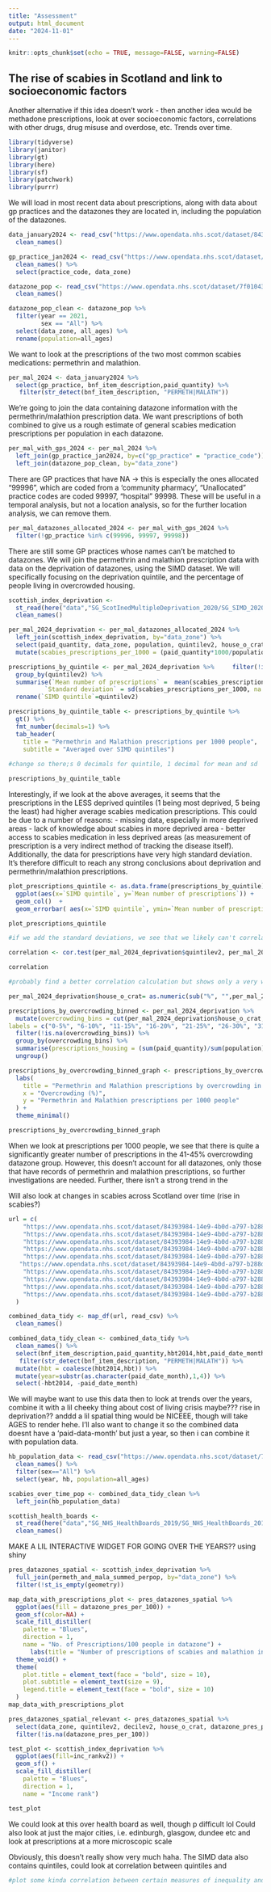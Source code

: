 ```yaml
---
title: "Assessment"
output: html_document
date: "2024-11-01"
---
```


```r
knitr::opts_chunk$set(echo = TRUE, message=FALSE, warning=FALSE)
```

## The rise of scabies in Scotland and link to socioeconomic factors

Another alternative if this idea doesn't work - then another idea would be methadone prescriptions, look at over socioeconomic factors, correlations with other drugs, drug misuse and overdose, etc. Trends over time.

```r
library(tidyverse)
library(janitor) 
library(gt)
library(here) 
library(sf)
library(patchwork)
library(purrr)
```

We will load in most recent data about prescriptions, along with data about gp practices and the datazones they are located in, including the population of the datazones. 

```r
data_january2024 <- read_csv("https://www.opendata.nhs.scot/dataset/84393984-14e9-4b0d-a797-b288db64d088/resource/d3eaaf84-0f3b-4fb8-9460-e33503095fbe/download/pitc202401.csv") %>% 
  clean_names()

gp_practice_jan2024 <- read_csv("https://www.opendata.nhs.scot/dataset/f23655c3-6e23-4103-a511-a80d998adb90/resource/54a6e1e3-98a3-4e78-be0d-1e6d6ebdde1d/download/practice_contactdetails_jan2024-open-data.csv") %>% 
  clean_names() %>% 
  select(practice_code, data_zone)

datazone_pop <- read_csv("https://www.opendata.nhs.scot/dataset/7f010430-6ce1-4813-b25c-f7f335bdc4dc/resource/c505f490-c201-44bd-abd1-1bd7a64285ee/download/dz2011-pop-est_09092022.csv") %>% 
  clean_names()

datazone_pop_clean <- datazone_pop %>% 
  filter(year == 2021,
         sex == "All") %>% 
  select(data_zone, all_ages) %>% 
  rename(population=all_ages)

```


We want to look at the prescriptions of the two most common scabies medications: permethrin and malathion.

```r
per_mal_2024 <- data_january2024 %>% 
  select(gp_practice, bnf_item_description,paid_quantity) %>% 
   filter(str_detect(bnf_item_description, "PERMETH|MALATH"))
```

We're going to join the data containing datazone information with the permethrin/malathion prescription data. We want prescriptions of both combined to give us a rough estimate of general scabies medication prescriptions per population in each datazone.

```r
per_mal_with_gps_2024 <- per_mal_2024 %>% 
  left_join(gp_practice_jan2024, by=c("gp_practice" = "practice_code")) %>% 
  left_join(datazone_pop_clean, by="data_zone")

```

There are GP practices that have NA -> this is especially the ones allocated "99996", which are coded from a 'community pharmacy', "Unallocated" practice codes are coded 99997, "hospital" 99998. These will be useful in a temporal analysis, but not a location analysis, so for the further location analysis, we can remove them.

```r
per_mal_datazones_allocated_2024 <- per_mal_with_gps_2024 %>% 
  filter(!gp_practice %in% c(99996, 99997, 99998))
```

There are still some GP practices whose names can't be matched to datazones. We will join the permethrin and malathion prescription data with data on the deprivation of datazones, using the SIMD dataset. We will specifically focusing on the deprivation quintile, and the percentage of people living in overcrowded housing. 

```r
scottish_index_deprivation <- 
  st_read(here("data","SG_ScotInedMultipleDeprivation_2020/SG_SIMD_2020.shp")) %>% 
  clean_names() 
```

```r
per_mal_2024_deprivation <- per_mal_datazones_allocated_2024 %>% 
  left_join(scottish_index_deprivation, by="data_zone") %>% 
  select(paid_quantity, data_zone, population, quintilev2, house_o_crat) %>% 
  mutate(scabies_prescriptions_per_1000 = (paid_quantity*1000/population))

prescriptions_by_quintile <- per_mal_2024_deprivation %>%     filter(!is.na(quintilev2)) %>% 
  group_by(quintilev2) %>% 
  summarise(`Mean number of prescriptions` =  mean(scabies_prescriptions_per_1000, na.rm=TRUE), 
          `Standard deviation` = sd(scabies_prescriptions_per_1000, na.rm=TRUE)) %>% 
  rename(`SIMD quintile`=quintilev2)

prescriptions_by_quintile_table <- prescriptions_by_quintile %>% 
  gt() %>% 
  fmt_number(decimals=1) %>% 
  tab_header(
    title = "Permethrin and Malathion prescriptions per 1000 people",
    subtitle = "Averaged over SIMD quintiles")
  
#change so there;s 0 decimals for quintile, 1 decimal for mean and sd

prescriptions_by_quintile_table

```

Interestingly, if we look at the above averages, it seems that the prescriptions in the LESS deprived quintiles (1 being most deprived, 5 being the least) had higher average scabies medication prescriptions. This could be due to a number of reasons:
- missing data, especially in more deprived areas
- lack of knowledge about scabies in more deprived area
- better access to scabies medication in less deprived areas (as measurement of prescription is a very indirect method of tracking the disease itself).
Additionally, the data for prescriptions have very high standard deviation. It's therefore difficult to reach any strong conclusions about deprivation and permethrin/malathion prescriptions.

```r
plot_prescriptions_quintile <- as.data.frame(prescriptions_by_quintile) %>% 
  ggplot(aes(x=`SIMD quintile`, y=`Mean number of prescriptions`)) +
  geom_col()  +
  geom_errorbar( aes(x=`SIMD quintile`, ymin=`Mean number of prescriptions`- `Standard deviation`, ymax=`Mean number of prescriptions`+ `Standard deviation`), width=0.2, colour="black", alpha=0.8, size=0.3)

plot_prescriptions_quintile

#if we add the standard deviations, we see that we likely can't correlate the SIMD quintile with the mean number of prescriptions, as it's too variable.

correlation <- cor.test(per_mal_2024_deprivation$quintilev2, per_mal_2024_deprivation$scabies_prescriptions_per_1000, method="spearman")

correlation

#probably find a better correlation calculation but shows only a very weak correlation.
```


```r
per_mal_2024_deprivation$house_o_crat= as.numeric(sub("%", "",per_mal_2024_deprivation$house_o_crat))

prescriptions_by_overcrowding_binned <- per_mal_2024_deprivation %>%
  mutate(overcrowding_bins = cut(per_mal_2024_deprivation$house_o_crat, breaks=c(0,5,10,15,20,25,30,35,40,45), 
labels = c("0-5%", "6-10%", "11-15%", "16-20%", "21-25%", "26-30%", "31-35%", "36-40%", "41-45%"))) %>% 
  filter(!is.na(overcrowding_bins)) %>% 
  group_by(overcrowding_bins) %>% 
  summarise(prescriptions_housing = (sum(paid_quantity)/sum(population))*1000) %>% 
  ungroup()

prescriptions_by_overcrowding_binned_graph <- prescriptions_by_overcrowding_binned %>% ggplot(aes(x=overcrowding_bins, y=prescriptions_housing)) + geom_col() + 
  labs(
    title = "Permethrin and Malathion prescriptions by overcrowding in datazones",
    x = "Overcrowding (%)",
    y = "Permethrin and Malathion prescriptions per 1000 people"
  ) +
  theme_minimal() 

prescriptions_by_overcrowding_binned_graph

```

When we look at prescriptions per 1000 people, we see that there is quite a significantly greater number of prescriptions in the 41-45% overcrowding datazone group. However, this doesn't account for all datazones, only those that have records of permethrin and malathion prescriptions, so further investigations are needed. Further, there isn't a strong trend in the

Will also look at changes in scabies across Scotland over time (rise in scabies?)


```r

url = c(
    "https://www.opendata.nhs.scot/dataset/84393984-14e9-4b0d-a797-b288db64d088/resource/7c487db9-f450-4319-8b18-4b825380692b/download/pitc201601.csv",
    "https://www.opendata.nhs.scot/dataset/84393984-14e9-4b0d-a797-b288db64d088/resource/3def845e-c830-4b73-8e02-e42adcde5afa/download/pitc201701.csv",
    "https://www.opendata.nhs.scot/dataset/84393984-14e9-4b0d-a797-b288db64d088/resource/82ef2c55-5a31-4759-ab9a-83b176e107f2/download/pitc201801.csv",
    "https://www.opendata.nhs.scot/dataset/84393984-14e9-4b0d-a797-b288db64d088/resource/3bd6e3cc-b8b7-493b-b6aa-f9fcadbb05d2/download/pitc201901.csv",
    "https://www.opendata.nhs.scot/dataset/84393984-14e9-4b0d-a797-b288db64d088/resource/e5c841f2-3e16-428b-97db-0798ec7a5fb4/download/pitc202001.csv",
   "https://www.opendata.nhs.scot/dataset/84393984-14e9-4b0d-a797-b288db64d088/resource/7722a6e6-a6b6-49ec-aa63-fdc4bc727f05/download/pitc202101.csv",
    "https://www.opendata.nhs.scot/dataset/84393984-14e9-4b0d-a797-b288db64d088/resource/53a53d61-3b3b-4a12-888b-a788ce13db9c/download/pitc202201.csv",
    "https://www.opendata.nhs.scot/dataset/84393984-14e9-4b0d-a797-b288db64d088/resource/53a53d61-3b3b-4a12-888b-a788ce13db9c/download/pitc202201.csv",
    "https://www.opendata.nhs.scot/dataset/84393984-14e9-4b0d-a797-b288db64d088/resource/6caa7144-f0e4-4ab0-b9e4-8fa10c8edf1c/download/pitc202301.csv",
    "https://www.opendata.nhs.scot/dataset/84393984-14e9-4b0d-a797-b288db64d088/resource/d3eaaf84-0f3b-4fb8-9460-e33503095fbe/download/pitc202401.csv"
  )

combined_data_tidy <- map_df(url, read_csv) %>% 
  clean_names()

```

```r
combined_data_tidy_clean <- combined_data_tidy %>% 
  clean_names() %>% 
  select(bnf_item_description,paid_quantity,hbt2014,hbt,paid_date_month) %>% 
   filter(str_detect(bnf_item_description, "PERMETH|MALATH")) %>% 
  mutate(hbt = coalesce(hbt2014,hbt)) %>% 
  mutate(year=substr(as.character(paid_date_month),1,4)) %>% 
  select(-hbt2014, -paid_date_month)
```

We will maybe want to use this data then to look at trends over the years, combine it with a lil cheeky thing about cost of living crisis maybe??? rise in deprivation?? anddd a lil spatial thing would be NICEEE, though will take AGES to render hehe.
I'll also want to change it so the combined data doesnt have a 'paid-data-month' but just a year, so then i can combine it with population data.

```r
hb_population_data <- read_csv("https://www.opendata.nhs.scot/dataset/7f010430-6ce1-4813-b25c-f7f335bdc4dc/resource/27a72cc8-d6d8-430c-8b4f-3109a9ceadb1/download/hb2019_pop_est_14102024.csv") %>% 
  clean_names() %>% 
  filter(sex=="All") %>% 
  select(year, hb, population=all_ages)

scabies_over_time_pop <- combined_data_tidy_clean %>% 
  left_join(hb_population_data) 
```


```r
scottish_health_boards <- 
  st_read(here("data","SG_NHS_HealthBoards_2019/SG_NHS_HealthBoards_2019.shp")) %>% 
  clean_names() 
```



MAKE A LIL INTERACTIVE WIDGET FOR GOING OVER THE YEARS?? using shiny



```r
pres_datazones_spatial <- scottish_index_deprivation %>% 
  full_join(permeth_and_mala_summed_perpop, by="data_zone") %>% 
  filter(!st_is_empty(geometry))

map_data_with_prescriptions_plot <- pres_datazones_spatial %>%
  ggplot(aes(fill = datazone_pres_per_100)) +
  geom_sf(color=NA) +
  scale_fill_distiller(
    palette = "Blues", 
    direction = 1,  
    name = "No. of Prescriptions/100 people in datazone") +
      labs(title = "Number of prescriptions of scabies and malathion in datazones per 100 people", subtitle = "", fill = "No. of prescriptions") +
  theme_void() +
  theme(
    plot.title = element_text(face = "bold", size = 10), 
    plot.subtitle = element_text(size = 9), 
    legend.title = element_text(face = "bold", size = 10)
  )
map_data_with_prescriptions_plot

```

```r
pres_datazones_spatial_relevant <- pres_datazones_spatial %>% 
  select(data_zone, quintilev2, decilev2, house_o_crat, datazone_pres_per_100) %>% 
  filter(!is.na(datazone_pres_per_100)) 
```

```r

test_plot <- scottish_index_deprivation %>% 
  ggplot(aes(fill=inc_rankv2)) +
  geom_sf() +
  scale_fill_distiller(
    palette = "Blues", 
    direction = 1,  
    name = "Income rank")

test_plot

```

We could look at this over health board as well, though p difficult lol
Could also look at just the major cities, i.e. edinburgh, glasgow, dundee etc and look at prescriptions at a more microscopic scale

Obviously, this doesn't really show very much haha. 
The SIMD data also contains quintiles, could look at correlation between quintiles and 
```r
#plot some kinda correlation between certain measures of inequality and the scabies prescription data

```
